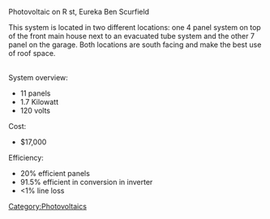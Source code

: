 {{pv project}}


Photovoltaic on R st, Eureka Ben Scurfield 

This system is located in two different locations: one 4 panel system on top of the front main house next to an evacuated tube system and the other 7 panel on the garage. Both locations are south facing and make the best use of roof space. 

<br> 

System overview: 

*11 panels 
*1.7 Kilowatt 
*120 volts

Cost: 

*$17,000

Efficiency: 

*20% efficient panels 
*91.5% efficient in conversion in inverter 
*&lt;1% line loss
[[Category:Photovoltaics]]